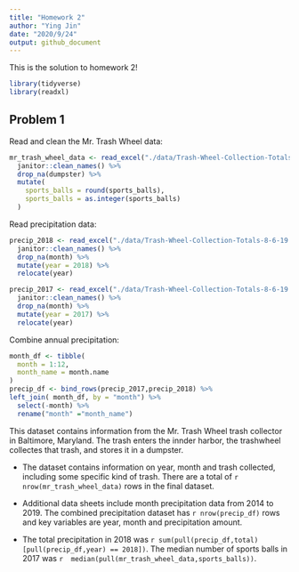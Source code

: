 ```yaml
---
title: "Homework 2"
author: "Ying Jin"
date: "2020/9/24"
output: github_document
---
```


This is the solution to homework 2!

```r
library(tidyverse)
library(readxl)
```

## Problem 1

Read and clean the Mr. Trash Wheel data:

```r
mr_trash_wheel_data <- read_excel("./data/Trash-Wheel-Collection-Totals-8-6-19.xlsx",sheet = "Mr. Trash Wheel",skip = 1,range = cell_cols("A:N")) %>% 
  janitor::clean_names() %>% 
  drop_na(dumpster) %>% 
  mutate(
    sports_balls = round(sports_balls),
    sports_balls = as.integer(sports_balls)
  )
```

Read precipitation data:

```r
precip_2018 <- read_excel("./data/Trash-Wheel-Collection-Totals-8-6-19.xlsx",sheet = "2018 Precipitation",skip = 1) %>% 
  janitor::clean_names() %>% 
  drop_na(month) %>% 
  mutate(year = 2018) %>% 
  relocate(year)

precip_2017 <- read_excel("./data/Trash-Wheel-Collection-Totals-8-6-19.xlsx",sheet = "2017 Precipitation",skip = 1) %>% 
  janitor::clean_names() %>% 
  drop_na(month) %>% 
  mutate(year = 2017) %>% 
  relocate(year)
```

Combine annual precipitation:

```r
month_df <- tibble(
  month = 1:12,
  month_name = month.name
)
precip_df <- bind_rows(precip_2017,precip_2018) %>% 
left_join( month_df, by = "month") %>% 
  select(-month) %>% 
  rename("month" ="month_name")
```

This dataset contains information from the Mr. Trash Wheel trash collector in Baltimore, Maryland. The trash enters the innder harbor, the trashwheel collectes that trash, and stores it in a dumpster. 

 * The dataset contains information on year, month and trash collected,  including some specific kind of trash. There are a total of `r   nrow(mr_trash_wheel_data)` rows in the final dataset. 
 
 * Additional data sheets include month precipitation data from 2014 to  2019. The combined precipitation dataset has `r nrow(precip_df)` rows   and key variables are year, month and precipitation amount. 
 
 * The total precipitation in 2018 was `r sum(pull(precip_df,total)[pull(precip_df,year) == 2018])`. The median    number of sports balls in 2017 was `r  median(pull(mr_trash_wheel_data,sports_balls))`.

